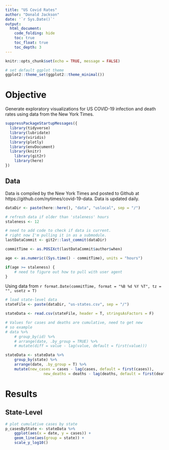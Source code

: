 ```yaml
---
title: "US Covid Rates"
author: "Donald Jackson"
date: '`r Sys.Date()`'
output: 
  html_document:
    code_folding: hide
    toc: true
    toc_float: true
    toc_depth: 3
---
```


```r
knitr::opts_chunk$set(echo = TRUE, message = FALSE)

# set default ggplot theme
ggplot2::theme_set(ggplot2::theme_minimal())
```

# Objective

Generate exploratory visualizations for US COVID-19 infection and death rates using data from the New York Times.

```r

suppressPackageStartupMessages({
  library(tidyverse)
  library(lubridate)
  library(viridis)
  library(plotly)
  library(envDocument)
  library(knitr)
	library(git2r)
	library(here)
})

```

## Data

Data is compiled by the New York Times and posted to Github at https://github.com/nytimes/covid-19-data.  Data is updated daily.

```r
dataDir <- paste(here::here(), "data", "uslocal", sep = "/")

# refresh data if older than 'staleness' hours
staleness <- 12 

# need to add code to check if data is current.
# right now I'm pulling it in as a submodule.
lastDataCommit <- git2r::last_commit(dataDir)

commitTime <- as.POSIXct(lastDataCommit$author$when)

age <- as.numeric((Sys.time() - commitTime), units = "hours")

if(age >= staleness) {
	# need to figure out how to pull with user agent
}

```

Using data from
`r format.Date(commitTime, format = "%B %d %Y %T", tz = "", usetz = T)`

```r
# load state-level data
stateFile <- paste(dataDir, "us-states.csv", sep = "/")

stateData <- read.csv(stateFile, header = T, stringsAsFactors = F)

# Values for cases and deaths are cumulative, need to get new
# so example
# data %>%
    # group_by(id) %>%
    # arrange(date, .by_group = TRUE) %>%
    # mutate(diff = value - lag(value, default = first(value)))

stateData <- stateData %>%
	group_by(state) %>%
	arrange(date, .by_group = T) %>%
	mutate(new_cases = cases - lag(cases, default = first(cases)),
				 new_deaths = deaths - lag(deaths, default = first(deaths)))

```


# Results

## State-Level

```r
# plot cumulative cases by state
p_casesByState <- stateData %>%
	ggplot(aes(x = date, y = cases)) +
	geom_line(aes(group = state)) +
	scale_y_log10()

```